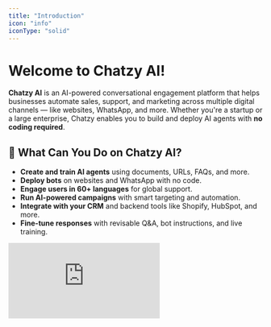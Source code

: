 ```yaml
---
title: "Introduction"
icon: "info"
iconType: "solid"
---
```


# Welcome to Chatzy AI\!

**Chatzy AI** is an AI-powered conversational engagement platform that helps businesses automate sales, support, and marketing across multiple digital channels — like websites, WhatsApp, and more. Whether you're a startup or a large enterprise, Chatzy enables you to build and deploy AI agents with **no coding required**.

## 🚀 What Can You Do on Chatzy AI?

- **Create and train AI agents** using documents, URLs, FAQs, and more.
- **Deploy bots** on websites and WhatsApp with no code.
- **Engage users in 60\+ languages** for global support.
- **Run AI-powered campaigns** with smart targeting and automation.
- **Integrate with your CRM** and backend tools like Shopify, HubSpot, and more.
- **Fine-tune responses** with revisable Q&A, bot instructions, and live training.

<iframe className="w-full aspect-video rounded-xl" src="https://www.youtube.com/embed/XsG1vbrNZdk?si=ERnseCeV-F4LHmTr" title="YouTube video player" frameborder="0" allow="accelerometer; autoplay; clipboard-write; encrypted-media; gyroscope; picture-in-picture; web-share" referrerpolicy="strict-origin-when-cross-origin" allowfullscreen />

<Columns cols={2}>
  <Card title="Build AI Agent" icon="sparkles" href="https://app.chatzy.ai/templates?tab=all-agents">
    
  </Card>
  <Card title="Deploy To Website" icon="globe" href="https://app.chatzy.ai/channels/website">
    
  </Card>
</Columns>

<Columns cols={2}>
  <Card title="Deploy To WhatsApp" icon="whatsapp" href="https://app.chatzy.ai/channels/whatsapp?stage=connect">
    
  </Card>
  <Card title="Run WhatsApp Campaign" icon="megaphone" href="https://app.chatzy.ai/campaigns?create=true">
    
  </Card>
</Columns>

<Columns cols={2}>
  <Card title="Create Automated Journeys" icon="git-merge" href="https://app.chatzy.ai/journeys">
    
  </Card>
  <Card title="Connect External Tools/CRM" icon="plug-2" href="https://app.chatzy.ai/integrations">
    
  </Card>
</Columns>